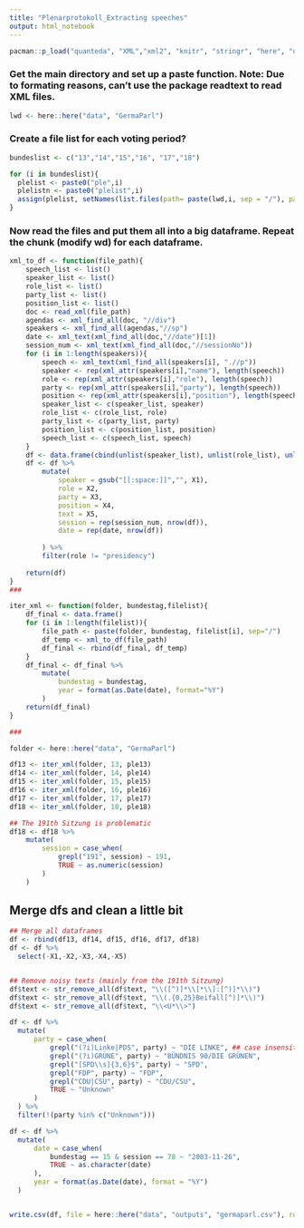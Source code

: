 ```yaml
---
title: "Plenarprotokoll_Extracting speeches"
output: html_notebook
---
```






```r
pacman::p_load("quanteda", "XML","xml2", "knitr", "stringr", "here", "dplyr","purrr")
```





### Get the main directory and set up a paste function. Note: Due to formating reasons, can't use the package readtext to read XML files.

```r
lwd <- here::here("data", "GermaParl") 

```

### Create a file list for each voting period?
```r
bundeslist <- c("13","14","15","16", "17","18")

for (i in bundeslist){
  plelist <- paste0("ple",i)
  plelistn <- paste0("plelist",i)
  assign(plelist, setNames(list.files(path= paste(lwd,i, sep = "/"), pattern = ".xml"), plelistn))
}

```



### Now read the files and put them all into a big dataframe. Repeat the chunk (modify wd) for each dataframe.


```r
xml_to_df <- function(file_path){
    speech_list <- list()
    speaker_list <- list()
    role_list <- list()
    party_list <- list()
    position_list <- list()
    doc <- read_xml(file_path)
    agendas <- xml_find_all(doc, "//div")
    speakers <- xml_find_all(agendas,"//sp")
    date <- xml_text(xml_find_all(doc,"//date")[1])
    session_num <- xml_text(xml_find_all(doc,"//sessionNo"))
    for (i in 1:length(speakers)){
        speech <- xml_text(xml_find_all(speakers[i], ".//p"))
        speaker <- rep(xml_attr(speakers[i],"name"), length(speech))
        role <- rep(xml_attr(speakers[i],"role"), length(speech))
        party <- rep(xml_attr(speakers[i],"party"), length(speech))
        position <- rep(xml_attr(speakers[i],"position"), length(speech))
        speaker_list <- c(speaker_list, speaker)
        role_list <- c(role_list, role)
        party_list <- c(party_list, party)
        position_list <- c(position_list, position)
        speech_list <- c(speech_list, speech)
    }
    df <- data.frame(cbind(unlist(speaker_list), unlist(role_list), unlist(party_list), unlist(position_list), unlist(speech_list)))
    df <- df %>% 
        mutate(
            speaker = gsub("[[:space:]]","", X1),
            role = X2,
            party = X3,
            position = X4, 
            text = X5,
            session = rep(session_num, nrow(df)),
            date = rep(date, nrow(df))
            
        ) %>%
        filter(role != "presidency") 
    
    return(df)
}
### 

iter_xml <- function(folder, bundestag,filelist){
    df_final <- data.frame()
    for (i in 1:length(filelist)){
        file_path <- paste(folder, bundestag, filelist[i], sep="/")
        df_temp <- xml_to_df(file_path)
        df_final <- rbind(df_final, df_temp)
    }
    df_final <- df_final %>%
        mutate(
            bundestag = bundestag,
            year = format(as.Date(date), format="%Y")
        )
    return(df_final)
}

###

folder <- here::here("data", "GermaParl")

df13 <- iter_xml(folder, 13, ple13)
df14 <- iter_xml(folder, 14, ple14)
df15 <- iter_xml(folder, 15, ple15)
df16 <- iter_xml(folder, 16, ple16)
df17 <- iter_xml(folder, 17, ple17)
df18 <- iter_xml(folder, 18, ple18)

## The 191th Sitzung is problematic
df18 <- df18 %>%
    mutate(
        session = case_when(
            grepl("191", session) ~ 191,
            TRUE ~ as.numeric(session)
        )
    )

```


## Merge dfs and clean a little bit
```r
## Merge all dataframes 
df <- rbind(df13, df14, df15, df16, df17, df18)
df <- df %>%
  select(-X1,-X2,-X3,-X4,-X5)


## Remove noisy texts (mainly from the 191th Sitzung)
df$text <- str_remove_all(df$text, "\\([^)]*\\[*\\]:[^)]*\\)")
df$text <- str_remove_all(df$text, "\\(.{0,25}Beifall[^)]*\\)")
df$text <- str_remove_all(df$text, "\\<U*\\>")

df <- df %>%
  mutate(
      party = case_when(
          grepl("(?i)Linke|PDS", party) ~ "DIE LINKE", ## case insensitive
          grepl("(?i)GRÜNE", party) ~ "BÜNDNIS 90/DIE GRÜNEN",
          grepl("[SPD\\s]{3,6}$", party) ~ "SPD",
          grepl("FDP", party) ~ "FDP",
          grepl("CDU|CSU", party) ~ "CDU/CSU",
          TRUE ~ "Unknown"
      )
  ) %>%
  filter(!(party %in% c("Unknown")))

df <- df %>%
  mutate(
      date = case_when(
          bundestag == 15 & session == 78 ~ "2003-11-26",
          TRUE ~ as.character(date)
      ),
      year = format(as.Date(date), format = "%Y")
  )


write.csv(df, file = here::here("data", "outputs", "germaparl.csv"), row.names = FALSE, fileEncoding = "UTF-8")
```











